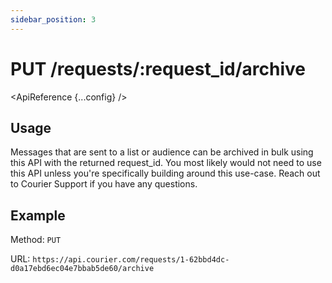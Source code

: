 ```yaml
---
sidebar_position: 3
---
```



# PUT /requests/:request_id/archive

<ApiReference {...config} />

## Usage

Messages that are sent to a list or audience can be archived in bulk using this API with the returned request_id.
You most likely would not need to use this API unless you're specifically building around this use-case. Reach out to Courier Support if you have any questions.

## Example

Method: `PUT`

URL: `https://api.courier.com/requests/1-62bbd4dc-d0a17ebd6ec04e7bbab5de60/archive`
